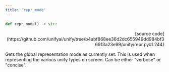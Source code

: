 ```yaml
---
title: 'repr_mode'
---
```


```python
def repr_mode() -> str:
```

<p align="right">[source code](https://github.com/unifyai/unify/tree/b4abf868ee36d2dc655949dd984bf36913a23e99/unify/repr.py#L244)</p>

Gets the global representation mode as currently set. This is used when representing
the various unify types on screen. Can be either "verbose" or "concise".